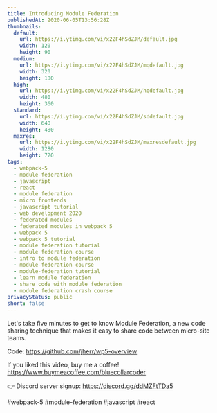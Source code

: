 ```yaml
---
title: Introducing Module Federation
publishedAt: 2020-06-05T13:56:28Z
thumbnails:
  default:
    url: https://i.ytimg.com/vi/x22F4hSdZJM/default.jpg
    width: 120
    height: 90
  medium:
    url: https://i.ytimg.com/vi/x22F4hSdZJM/mqdefault.jpg
    width: 320
    height: 180
  high:
    url: https://i.ytimg.com/vi/x22F4hSdZJM/hqdefault.jpg
    width: 480
    height: 360
  standard:
    url: https://i.ytimg.com/vi/x22F4hSdZJM/sddefault.jpg
    width: 640
    height: 480
  maxres:
    url: https://i.ytimg.com/vi/x22F4hSdZJM/maxresdefault.jpg
    width: 1280
    height: 720
tags:
  - webpack-5
  - module-federation
  - javascript
  - react
  - module federation
  - micro frontends
  - javascript tutorial
  - web development 2020
  - federated modules
  - federated modules in webpack 5
  - webpack 5
  - webpack 5 tutorial
  - module federation tutorial
  - module federation course
  - intro to module federation
  - module-federation course
  - module-federation tutorial
  - learn module federation
  - share code with module federation
  - module federation crash course
privacyStatus: public
short: false
---
```

  
  Let's take five minutes to get to know Module Federation, a new code sharing technique that makes it easy to share code between micro-site teams. 

Code: https://github.com/jherr/wp5-overview

If you liked this video, buy me a coffee! https://www.buymeacoffee.com/bluecollarcoder

👉 Discord server signup: https://discord.gg/ddMZFtTDa5

#webpack-5 #module-federation #javascript #react
  